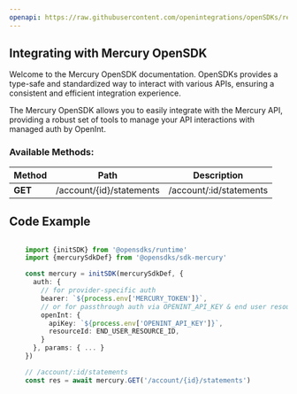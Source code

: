 ```yaml
---
openapi: https://raw.githubusercontent.com/openintegrations/openSDKs/refs/heads/main/sdks/sdk-mercury/mercury_v2.oas.json
---
```


## Integrating with Mercury OpenSDK 

Welcome to the Mercury OpenSDK documentation. OpenSDKs provides a type-safe and standardized way to interact with various APIs, ensuring a consistent and efficient integration experience.

The Mercury OpenSDK allows you to easily integrate with the Mercury API, providing a robust set of tools to manage your API interactions with managed auth by OpenInt. 

### Available Methods:

| Method | Path | Description |
|--------|------|-------------|
| **GET** | /account/{id}/statements | /account/:id/statements


## Code Example

```typescript

    import {initSDK} from '@opensdks/runtime'
    import {mercurySdkDef} from '@opensdks/sdk-mercury'

    const mercury = initSDK(mercurySdkDef, {
      auth: {
        // for provider-specific auth
        bearer: `${process.env['MERCURY_TOKEN']}`,
        // or for passthrough auth via OPENINT_API_KEY & end user resourceId
        openInt: {
          apiKey: `${process.env['OPENINT_API_KEY']}`,
          resourceId: END_USER_RESOURCE_ID,
        }
      }, params: { ... }
    })

    // /account/:id/statements
    const res = await mercury.GET('/account/{id}/statements')
```
